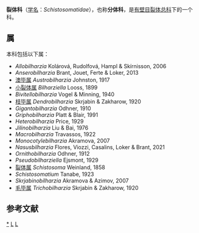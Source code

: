{{Automatic Taxobox
| taxon = Schistosomatidae
| authority = Stiles & Hassall, 1898
| image = Schistosoma mansoni.jpg
| image_caption = 曼氏裂体吸虫（''Schistosoma mansoni''）的卵
| type species = [[裂体属|裂体属]] <br>''Schistosoma''
| type species authority = Weinland, 1858
| subdivision_ranks = 属
| subdivision = 见正文
}}

'''裂体科'''（[[学名|学名]]：''Schistosomatidae''），也称'''分体科'''，是[[有壁目|有壁目]][[裂体总科|裂体总科]]下的一个科。

==属==
本科包括以下属：
* ''Allobilharzia'' Kolárová, Rudolfová, Hampl & Skírnisson, 2006
* ''Anserobilharzia'' Brant, Jouet, Ferte & Loker, 2013
* [[澳毕属|澳毕属]] ''Austrobilharzia'' Johnston, 1917
* [[小裂体属|小裂体属]] ''Bilharziella'' Looss, 1899
* ''Bivitellobilharzia'' Vogel & Minning, 1940
* [[枝毕属|枝毕属]] ''Dendrobilharzia'' Skrjabin & Zakharow, 1920
* ''Gigantobilharzia'' Odhner, 1910
* ''Griphobilharzia'' Platt & Blair, 1991
* ''Heterobilharzia'' Price, 1929
* ''Jilinobilharzia'' Liu & Bai, 1976
* ''Macrobilharzia'' Travassos, 1922
* ''Monocotylebilharzia'' Akramova, 2007
* ''Nasusbilharzia'' Flores, Viozzi, Casalins, Loker & Brant, 2021
* ''Ornithobilharzia'' Odhner, 1912
* ''Pseudobilharziella'' Ejsmont, 1929
* [[裂体属|裂体属]] ''Schistosoma'' Weinland, 1858
* ''Schistosomatium'' Tanabe, 1923
* ''Skrjabinobilharzia'' Akramova & Azimov, 2007
* [[毛毕属|毛毕属]] ''Trichobilharzia'' Skrjabin & Zakharow, 1920

==参考文献==
{{reflist}}

{{taxonbar}}

[[Category:_裂体科|*]]
[[Category:_有壁目|L]]
[[Category:_1898年描述的分类群|L]]